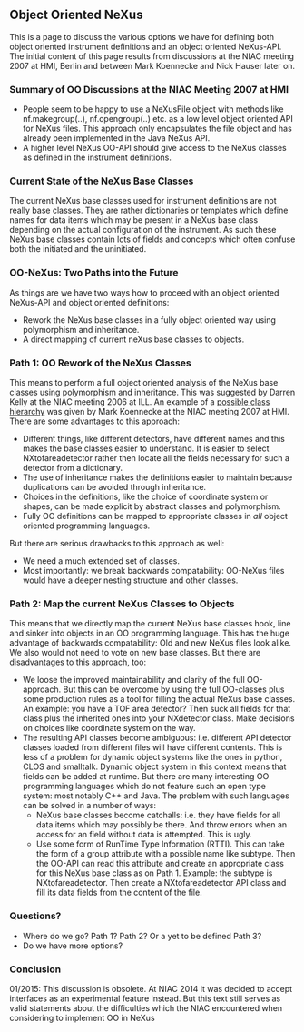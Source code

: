 == Object Oriented NeXus ==
This is a page to discuss the various options we have for defining both object oriented instrument definitions and an object oriented NeXus-API. The initial content of this page results from discussions at the NIAC meeting 2007 at HMI, Berlin and between Mark Koennecke and Nick Hauser later on. 

=== Summary of OO Discussions at the NIAC Meeting 2007 at HMI ===
* People seem to be happy to use a NeXusFile object with methods like nf.makegroup(..), nf.opengroup(..) etc. as a low level object oriented API for NeXus files. This approach only encapsulates the file object and has already been implemented in the Java NeXus API. 
* A higher level NeXus OO-API should give access to the NeXus classes as defined in the instrument definitions. 

=== Current State of the NeXus Base Classes ===
The current NeXus base classes used for instrument definitions are not really base classes. They are rather dictionaries or templates which define names for data items which may be present in a NeXus base class depending on the actual configuration of the instrument. As such these NeXus base classes contain lots of fields and concepts which often confuse both the initiated and the uninitiated.  

=== OO-NeXus: Two Paths into the Future ===
As things are we have two ways how to proceed with an object oriented NeXus-API and object oriented definitions:
* Rework the NeXus base classes in a fully object oriented way using polymorphism and inheritance.
* A direct mapping of current neXus base classes to objects.

=== Path 1: OO Rework of the NeXus Classes ===
This means to perform a full object oriented analysis of the NeXus base classes using polymorphism and inheritance. This was suggested by Darren Kelly at the NIAC meeting 2006 at ILL. An example of a [[media:NeXusOBJ.pdf|possible class hierarchy]] was given by Mark Koennecke at the NIAC meeting 2007 at HMI.   There are some advantages to this approach:
* Different things, like different detectors, have different names and this makes the base classes easier to understand. It is easier to select NXtofareadetector rather then locate all the fields necessary for such a detector from a dictionary. 
* The use of inheritance makes the definitions easier to maintain because duplications can be avoided through inheritance. 
* Choices in the definitions, like the choice of coordinate system or shapes, can be made explicit by abstract classes and polymorphism. 
* Fully OO definitions can be mapped to appropriate classes in  ''all'' object oriented programming languages. 

But there are serious drawbacks to this approach as well:
* We need a much extended set of classes.
* Most importantly: we break backwards compatability: OO-NeXus files would have a deeper nesting structure and other classes.

=== Path 2: Map the current NeXus Classes to Objects ===
This means that we directly map the current NeXus base classes hook, line and sinker into objects in an OO programming language. This has the huge advantage of backwards compatability: Old and new NeXus files look alike. We also would not need to vote on new base classes. But there are disadvantages to this approach, too:
* We loose the improved maintainability and clarity of the full OO-approach. But this can be overcome by using the full OO-classes plus some production rules as a tool for filling the actual NeXus base classes. An example: you have a TOF area detector? Then suck all fields for that class plus the inherited ones into your NXdetector class. Make decisions on choices like coordinate system on the way. 
* The resulting API classes become ambiguous: i.e. different API detector classes loaded from different files will have different contents. This is less of a problem for dynamic object systems like the ones in python, CLOS and smalltalk. Dynamic object system in this context means that fields can be added at runtime.  But there are many interesting OO programming languages which do not feature such an open type system: most notably C++ and Java. The problem with such languages can be solved in a number of ways:
** NeXus base classes become catchalls: i.e. they have fields for all data items which may possibly be there. And throw errors when an access for an field without data is attempted. This is ugly.
** Use some form of RunTime Type Information (RTTI). This can take the form of a group attribute with a possible name like subtype. Then the OO-API can read this attribute and create an appropriate class for this NeXus base class as on Path 1. Example: the subtype is NXtofareadetector. Then create a NXtofareadetector API class and fill its data fields from the content of the file.

=== Questions? ===
* Where do we go? Path 1? Path 2? Or a yet to be defined Path 3? 
* Do we have more options?

=== Conclusion ===

01/2015: This discussion is obsolete. At NIAC 2014 it was decided to accept interfaces as an 
experimental feature instead. But this text still serves as valid statements about the difficulties 
which the NIAC encountered when considering to implement OO in NeXus